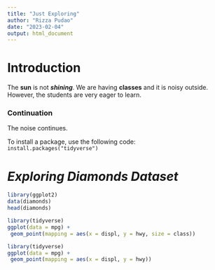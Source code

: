 ```yaml
---
title: "Just Exploring"
author: "Rizza Pudao"
date: "2023-02-04"
output: html_document
---
```



# Introduction

The **sun** is not ***shining***. We are having **classes** and it is noisy outside. However, the students are very eager to learn.  

### Continuation

The noise continues.

To install a package, use the following code: `install.packages("tidyverse")`

# ***Exploring Diamonds Dataset***

```r
library(ggplot2)
data(diamonds)
head(diamonds)
```

```r
library(tidyverse)
ggplot(data = mpg) +
 geom_point(mapping = aes(x = displ, y = hwy, size = class))
```

```r
library(tidyverse)
ggplot(data = mpg) +
 geom_point(mapping = aes(x = displ, y = hwy))
```